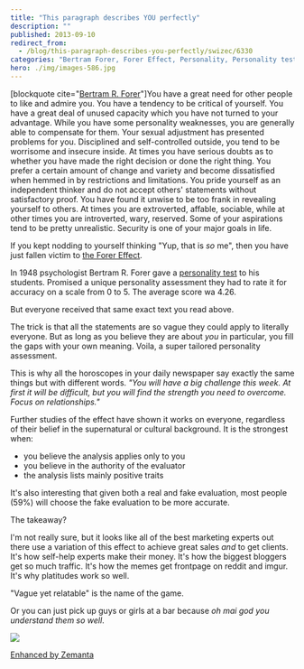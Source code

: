 ```yaml
---
title: "This paragraph describes YOU perfectly"
description: ""
published: 2013-09-10
redirect_from:
  - /blog/this-paragraph-describes-you-perfectly/swizec/6330
categories: "Bertram Forer, Forer Effect, Personality, Personality test, Psychology, Social Sciences, Uncategorized"
hero: ./img/images-586.jpg
---
```


\[blockquote cite="[Bertram R. Forer](http://en.wikipedia.org/wiki/Bertram_Forer "Bertram Forer")"]You have a great need for other people to like and admire you. You have a tendency to be critical of yourself. You have a great deal of unused capacity which you have not turned to your advantage. While you have some personality weaknesses, you are generally able to compensate for them. Your sexual adjustment has presented problems for you. Disciplined and self-controlled outside, you tend to be worrisome and insecure inside. At times you have serious doubts as to whether you have made the right decision or done the right thing. You prefer a certain amount of change and variety and become dissatisfied when hemmed in by restrictions and limitations. You pride yourself as an independent thinker and do not accept others' statements without satisfactory proof. You have found it unwise to be too frank in revealing yourself to others. At times you are extroverted, affable, sociable, while at other times you are introverted, wary, reserved. Some of your aspirations tend to be pretty unrealistic. Security is one of your major goals in life.

If you kept nodding to yourself thinking "Yup, that is _so_ me", then you have just fallen victim to [the Forer Effect](http://en.wikipedia.org/wiki/Forer_effect "Forer effect").

In 1948 psychologist Bertram R. Forer gave a [personality test](http://en.wikipedia.org/wiki/Personality_test "Personality test") to his students. Promised a unique personality assessment they had to rate it for accuracy on a scale from 0 to 5. The average score wa 4.26.

But everyone received that same exact text you read above.

The trick is that all the statements are so vague they could apply to literally everyone. But as long as you believe they are about _you_ in particular, you fill the gaps with your own meaning. Voila, a super tailored personality assessment.

This is why all the horoscopes in your daily newspaper say exactly the same things but with different words. _"You will have a big challenge this week. At first it will be difficult, but you will find the strength you need to overcome. Focus on relationships."_

Further studies of the effect have shown it works on everyone, regardless of their belief in the supernatural or cultural background. It is the strongest when:

- you believe the analysis applies only to you
- you believe in the authority of the evaluator
- the analysis lists mainly positive traits

It's also interesting that given both a real and fake evaluation, most people (59%) will choose the fake evaluation to be more accurate.

The takeaway?

I'm not really sure, but it looks like all of the best marketing experts out there use a variation of this effect to achieve great sales _and_ to get clients. It's how self-help experts make their money. It's how the biggest bloggers get so much traffic. It's how the memes get frontpage on reddit and imgur. It's why platitudes work so well.

"Vague yet relatable" is the name of the game.

Or you can just pick up guys or girls at a bar because _oh mai god you understand them so well_.

![](./img/images-586.jpg)

[Enhanced by Zemanta](https://img.zemanta.com/zemified_e.png?x-id=401f4845-6d7b-46ee-b466-5720321e5555)